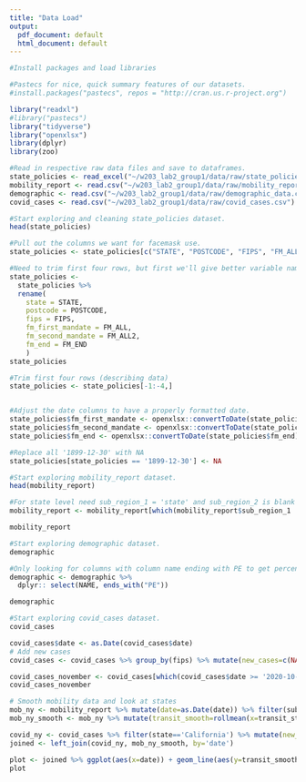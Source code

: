 ```yaml
---
title: "Data Load"
output:
  pdf_document: default
  html_document: default
---
```

```r
#Install packages and load libraries 

#Pastecs for nice, quick summary features of our datasets. 
#install.packages("pastecs", repos = "http://cran.us.r-project.org")

library("readxl")
#library("pastecs")
library("tidyverse")
library("openxlsx")
library(dplyr)
library(zoo)
```


```r
#Read in respective raw data files and save to dataframes.  
state_policies <- read_excel("~/w203_lab2_group1/data/raw/state_policies.xlsx")
mobility_report <- read.csv("~/w203_lab2_group1/data/raw/mobility_report.csv")
demographic <- read.csv("~/w203_lab2_group1/data/raw/demographic_data.csv")
covid_cases <- read.csv("~/w203_lab2_group1/data/raw/covid_cases.csv")
```

```r
#Start exploring and cleaning state_policies dataset. 
head(state_policies)

#Pull out the columns we want for facemask use.
state_policies <- state_policies[c("STATE", "POSTCODE", "FIPS", "FM_ALL", "FM_ALL2", "FM_END")]

#Need to trim first four rows, but first we'll give better variable names
state_policies <- 
  state_policies %>%
  rename(
    state = STATE, 
    postcode = POSTCODE, 
    fips = FIPS, 
    fm_first_mandate = FM_ALL, 
    fm_second_mandate = FM_ALL2, 
    fm_end = FM_END
    )
state_policies

#Trim first four rows (describing data)
state_policies <- state_policies[-1:-4,]


#Adjust the date columns to have a properly formatted date.
state_policies$fm_first_mandate <- openxlsx::convertToDate(state_policies$fm_first_mandate)
state_policies$fm_second_mandate <- openxlsx::convertToDate(state_policies$fm_second_mandate)
state_policies$fm_end <- openxlsx::convertToDate(state_policies$fm_end)

#Replace all '1899-12-30' with NA
state_policies[state_policies == '1899-12-30'] <- NA


```

```r
#Start exploring mobility_report dataset. 
head(mobility_report)

#For state level need sub_region_1 = 'state' and sub_region_2 is blank
mobility_report <- mobility_report[which(mobility_report$sub_region_1 != '' & mobility_report$sub_region_2 == ''),]

mobility_report
```

```r
#Start exploring demographic dataset. 
demographic

#Only looking for columns with column name ending with PE to get percentages by state. 
demographic <- demographic %>% 
  dplyr:: select(NAME, ends_with("PE"))

demographic

```

```r
#Start exploring covid_cases dataset. 
covid_cases

covid_cases$date <- as.Date(covid_cases$date)
# Add new cases
covid_cases <- covid_cases %>% group_by(fips) %>% mutate(new_cases=c(NA, diff(cases)))

covid_cases_november <- covid_cases[which(covid_cases$date >= '2020-10-01' & covid_cases$date <= '2020-11-07'),]
covid_cases_november
```


```r
# Smooth mobility data and look at states
mob_ny <- mobility_report %>% mutate(date=as.Date(date)) %>% filter(sub_region_1=='California')  %>% filter(sub_region_2=='')
mob_ny_smooth <- mob_ny %>% mutate(transit_smooth=rollmean(x=transit_stations_percent_change_from_baseline, 7, na.pad=TRUE, align="right"))

covid_ny <- covid_cases %>% filter(state=='California') %>% mutate(new_cases_smooth=rollmean(x=new_cases, 7, na.pad=TRUE, align="right"))
joined <- left_join(covid_ny, mob_ny_smooth, by='date')

plot <- joined %>% ggplot(aes(x=date)) + geom_line(aes(y=transit_smooth, color='red')) + geom_line(aes(y=new_cases_smooth / 1000), color='green') + scale_x_date(date_labels = "%m")
plot
```